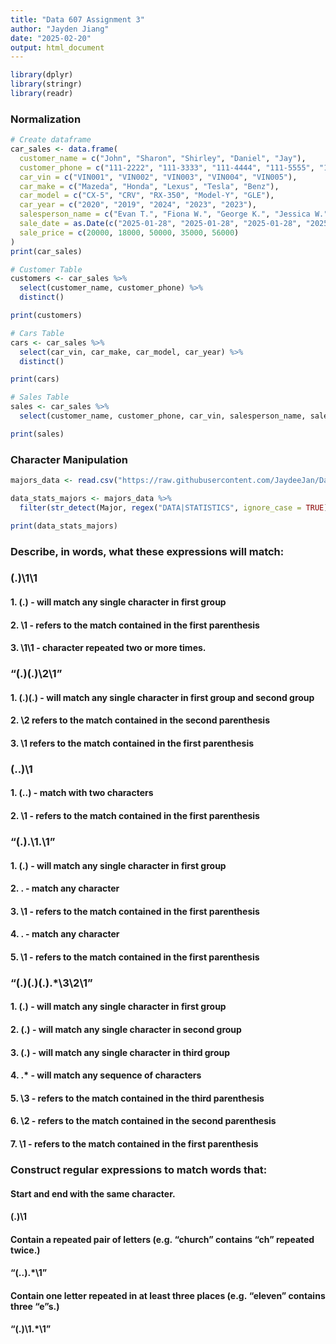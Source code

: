 ---
title: "Data 607 Assignment 3"
author: "Jayden Jiang"
date: "2025-02-20"
output: html_document
---

```{r}
library(dplyr)
library(stringr)
library(readr)
```

### Normalization
```{r}
# Create dataframe
car_sales <- data.frame(
  customer_name = c("John", "Sharon", "Shirley", "Daniel", "Jay"),
  customer_phone = c("111-2222", "111-3333", "111-4444", "111-5555", "111-6666"),
  car_vin = c("VIN001", "VIN002", "VIN003", "VIN004", "VIN005"),
  car_make = c("Mazeda", "Honda", "Lexus", "Tesla", "Benz"),
  car_model = c("CX-5", "CRV", "RX-350", "Model-Y", "GLE"),
  car_year = c("2020", "2019", "2024", "2023", "2023"),
  salesperson_name = c("Evan T.", "Fiona W.", "George K.", "Jessica W.", "Paige E."),
  sale_date = as.Date(c("2025-01-28", "2025-01-28", "2025-01-28", "2025-01-28", "2025-01-28")),
  sale_price = c(20000, 18000, 50000, 35000, 56000)
)
print(car_sales)
```

```{r}
# Customer Table
customers <- car_sales %>%
  select(customer_name, customer_phone) %>%
  distinct()

print(customers)
```
```{r}
# Cars Table
cars <- car_sales %>%
  select(car_vin, car_make, car_model, car_year) %>%
  distinct()

print(cars)
```
```{r}
# Sales Table
sales <- car_sales %>%
  select(customer_name, customer_phone, car_vin, salesperson_name, sale_date, sale_price)

print(sales)
```
### Character Manipulation
```{r}
majors_data <- read.csv("https://raw.githubusercontent.com/JaydeeJan/Data-607-Assignment-3/refs/heads/main/majors-list.csv")

data_stats_majors <- majors_data %>%
  filter(str_detect(Major, regex("DATA|STATISTICS", ignore_case = TRUE)))

print(data_stats_majors)
```

### Describe, in words, what these expressions will match:

### (.)\1\1

#### 1. (.) - will match any single character in first group

#### 2. \1 - refers to the match contained in the first parenthesis

#### 3. \1\1 - character repeated two or more times. 


### "(.)(.)\\2\\1"

#### 1. (.)(.) - will match any single character in first group and second group

#### 2. \\2 refers to the match contained in the second parenthesis

#### 3. \\1 refers to the match contained in the first parenthesis


### (..)\1

#### 1. (..) - match with two characters

#### 2. \1 - refers to the match contained in the first parenthesis


### "(.).\\1.\\1"

#### 1. (.) -  will match any single character in first group

#### 2. . - match any character

#### 3. \\1 - refers to the match contained in the first parenthesis

#### 4. . - match any character

#### 5. \\1 - refers to the match contained in the first parenthesis


### "(.)(.)(.).*\\3\\2\\1"

#### 1. (.) - will match any single character in first group

#### 2. (.) - will match any single character in second group

#### 3. (.) - will match any single character in third group

#### 4. .* - will match any sequence of characters

#### 5. \\3 - refers to the match contained in the third parenthesis

#### 6. \\2 - refers to the match contained in the second parenthesis

#### 7. \\1 - refers to the match contained in the first parenthesis



### Construct regular expressions to match words that:

#### Start and end with the same character.

#### (.)\1

#### Contain a repeated pair of letters (e.g. "church" contains "ch" repeated twice.)

#### "(..).*\\1"

#### Contain one letter repeated in at least three places (e.g. "eleven" contains three "e"s.)

#### "(.)\\1.*\\1"



